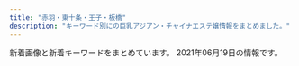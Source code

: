 ```yaml
---
title: "赤羽・東十条・王子・板橋"
description: "キーワード別にの巨乳アジアン・チャイナエステ嬢情報をまとめました。"
---
```


新着画像と新着キーワードをまとめています。
2021年06月19日の情報です。

<DmmAffiliateIns />
<KeywordTable
  shops={
    [
    {
        "img_links": [
            "http://www.e-baby.work/staff/yuka1.jpg",
            "http://www.e-baby.work/staff/maya1.jpg",
            "http://www.e-baby.work/staff/kumi1.jpg",
            "http://www.e-baby.work/img/all/icon2.png",
            "http://www.e-baby.work/staff/haru1.jpg",
            "http://www.e-baby.work/staff/rina1.jpg",
            "http://www.e-baby.work/img/all/loader.png",
            "http://www.e-baby.work/staff/miho1.jpg",
            "http://www.e-baby.work/staff/mihoc.jpg",
            "http://www.e-baby.work/staff/karen1.jpg"
        ],
        "station": "JR\u8d64\u7fbd\u99c5\u6771\u53e3",
        "url": "http://www.e-baby.work/",
        "keywords": {
            "D": 3,
            "89": 1,
            "85": 1,
            "84": 1,
            "C": 1,
            "87": 2,
            "86": 2,
            "E": 3
        },
        "name": "\u30a2\u30a4\u30ea\u30b9"
    },
    {
        "url": "http://esthe-taiwanaroma.com/",
        "station": "JR\u8d64\u7fbd\u99c5\u5357\u53e3",
        "img_links": [
            "http://esthe-taiwanaroma.com/img/kasumi.jpg",
            "http://esthe-taiwanaroma.com/img/iphone.png",
            "http://esthe-taiwanaroma.com/img/mami03.png",
            "http://esthe-taiwanaroma.com/img/head_img.png",
            "http://esthe-taiwanaroma.com/img/2biore.png",
            "http://esthe-taiwanaroma.com/img/corona-4.jpg",
            "http://esthe-taiwanaroma.com/img/3kenon.png",
            "http://esthe-taiwanaroma.com/img/sara002.jpg",
            "http://esthe-taiwanaroma.com/img/emi001.jpg",
            "http://esthe-taiwanaroma.com/img/erika01.jpg",
            "http://esthe-taiwanaroma.com/img/mask04.jpg",
            "http://esthe-taiwanaroma.com/img/mika2.jpg",
            "http://esthe-taiwanaroma.com/img/aoi.jpg",
            "http://esthe-taiwanaroma.com/img/tel_img.png",
            "http://esthe-taiwanaroma.com/img/sara2.jpg",
            "http://esthe-taiwanaroma.com/img/4ugai.png",
            "http://esthe-taiwanaroma.com/img/mami.jpg",
            "http://esthe-taiwanaroma.com/img/corona-5.jpg",
            "http://esthe-taiwanaroma.com/img/corona-2.jpg",
            "http://esthe-taiwanaroma.com/img/ami.jpg",
            "http://esthe-taiwanaroma.com/img/topbg02.jpg",
            "http://esthe-taiwanaroma.com/img/1purazuma.png",
            "http://esthe-taiwanaroma.com/img/hina.jpg",
            "http://esthe-taiwanaroma.com/img/mask03.jpg",
            "http://esthe-taiwanaroma.com/img/mask02.jpg",
            "http://esthe-taiwanaroma.com/img/corona-3.jpg",
            "http://esthe-taiwanaroma.com/img/yuki.jpg",
            "http://esthe-taiwanaroma.com/img/pagetop.png",
            "http://esthe-taiwanaroma.com/img/photo_01.jpg",
            "http://esthe-taiwanaroma.com/img/mask01.jpg",
            "http://esthe-taiwanaroma.com/img/miyu.jpg",
            "http://esthe-taiwanaroma.com/img/anna.png",
            "http://esthe-taiwanaroma.com/img/mask05.jpg"
        ],
        "keywords": {},
        "name": "\u53f0\u6e7e\u30a2\u30ed\u30de"
    },
    {
        "station": "JR\u8d64\u7fbd\u99c5\u5357\u53e3",
        "url": "http://www.roserelaxation.info/",
        "name": "Only one \uff5e\u30aa\u30f3\u30ea\u30fc\u30ef\u30f3\uff5e",
        "img_links": [
            "http://www.roserelaxation.info/upload/201708/1502280972.jpg",
            "http://www.roserelaxation.info/upload/202007/1594636355.jpg",
            "http://www.roserelaxation.info/upload/202007/thumb_dis/1594636322.jpg",
            "http://www.roserelaxation.info/upload/images/20170525_102731.jpg",
            "http://www.roserelaxation.info/upload/201807/1531197286.jpg",
            "http://www.roserelaxation.info/upload/201807/thumb_dis/1531195952.jpg",
            "http://www.roserelaxation.info/upload/201807/thumb_dis/1531197286.jpg",
            "http://www.roserelaxation.info/upload/201807/thumb/1531195952.jpg",
            "http://www.roserelaxation.info/upload/images/20170613_104732.jpg",
            "http://www.roserelaxation.info/upload/201807/1531195547.jpg",
            "http://www.roserelaxation.info/upload/202007/thumb_dis/1594636246.jpg",
            "http://www.roserelaxation.info/upload/201712/thumb_dis/1512155748.jpg",
            "http://www.roserelaxation.info/upload/images/20171206_133002.jpg",
            "http://www.roserelaxation.info/upload/201712/thumb/1512155748.jpg",
            "http://www.roserelaxation.info/upload/201801/thumb_dis/1517150493.jpg",
            "http://www.roserelaxation.info/upload/202007/thumb/1594636355.jpg",
            "http://www.roserelaxation.info/upload/201707/1499300573.jpg",
            "http://www.roserelaxation.info/upload/202008/1598846272.jpg",
            "http://www.roserelaxation.info/upload/201801/thumb/1517150493.jpg",
            "http://www.roserelaxation.info/upload/images/20170706_091357.jpg",
            "http://www.roserelaxation.info/upload/202007/1594636246.jpg",
            "http://www.roserelaxation.info/upload/201808/thumb_dis/1535596152.jpg",
            "http://www.roserelaxation.info/upload/201807/thumb_dis/1531195547.jpg",
            "http://www.roserelaxation.info/upload/images/20171206_132823.jpg",
            "http://www.roserelaxation.info/upload/201712/1512155748.jpg",
            "http://www.roserelaxation.info/upload/images/20171206_132851.jpg",
            "http://www.roserelaxation.info/upload/201708/thumb_dis/1502280972.jpg",
            "http://www.roserelaxation.info/upload/202007/1594636684.jpg",
            "http://www.roserelaxation.info/upload/201801/1517150493.jpg",
            "http://www.roserelaxation.info/upload/201807/1531195952.jpg",
            "http://www.roserelaxation.info/upload/202007/thumb_dis/1594636355.jpg",
            "http://www.roserelaxation.info/upload/201807/thumb/1531195547.jpg",
            "http://www.roserelaxation.info/upload/images/20171214_032900.jpg",
            "http://www.roserelaxation.info/upload/images/20171206_132919.jpg",
            "http://www.roserelaxation.info/upload/202007/thumb/1594636246.jpg",
            "http://www.roserelaxation.info/upload/202007/thumb/1594636684.jpg",
            "http://www.roserelaxation.info/upload/202007/thumb_dis/1594636684.jpg"
        ],
        "keywords": {}
    },
    {
        "keywords": {
            "87": 2,
            "82": 2,
            "84": 2,
            "86": 4
        },
        "name": "\u30c0\u30fc\u30ea\u30f3",
        "station": "JR\u8d64\u7fbd\u99c5\u6771\u53e3",
        "url": "http://angel-aroma.net/",
        "img_links": [
            "http://angel-aroma.net/img/qr.jpg",
            "http://angel-aroma.net/img/sta3.jpg",
            "http://angel-aroma.net/img/m1.jpg",
            "http://angel-aroma.net/img/m5.jpg",
            "http://angel-aroma.net/img/sta2.jpg",
            "http://angel-aroma.net/img/top.jpg",
            "http://angel-aroma.net/img/m4.jpg",
            "http://angel-aroma.net/img/stafft.jpg",
            "http://angel-aroma.net/img/m10.jpg",
            "http://angel-aroma.net/img/no.png",
            "http://angel-aroma.net/img/sta1.jpg",
            "http://angel-aroma.net/img/sta6.jpg",
            "http://angel-aroma.net/img/m20.jpg",
            "http://angel-aroma.net/img/m2.jpg",
            "http://angel-aroma.net/img/m30.jpg",
            "http://angel-aroma.net/img/m6.jpg",
            "http://angel-aroma.net/img/m3.jpg",
            "http://angel-aroma.net/img/sta5.jpg"
        ]
    },
    {
        "url": "https://wagaya.xyz.mn/",
        "station": "JR\u738b\u5b50\u99c5\u4e2d\u592e\u53e3",
        "img_links": [
            "https://wagaya.xyz.mn/images/s_news.png",
            "https://wagaya.xyz.mn/images/nbj1.png",
            "https://wagaya.xyz.mn/images/mobile.jpg",
            "https://wagaya.xyz.mn/images/top.jpg",
            "https://wagaya.xyz.mn/photos/sites/56/2021/04/2021041205512961.jpg",
            "https://wagaya.xyz.mn/photos/sites/56/2021/06/2021061105332195.jpg",
            "https://wagaya.xyz.mn/photos/sites/56/2021/04/202104050602539.jpg",
            "https://wagaya.xyz.mn/images/s_staff.png",
            "https://wagaya.xyz.mn/photos/sites/56/2021/04/2021041205512892.jpg"
        ],
        "name": "\u6211\u304c\u5bb6",
        "keywords": {
            "86": 3,
            "C": 9,
            "85": 6,
            "83": 3,
            "D": 12
        }
    },
    {
        "keywords": {
            "84": 4,
            "85": 9,
            "90": 2,
            "86": 4
        },
        "img_links": [
            "http://lastpara.net/img/event/camp_top_02.jpg",
            "http://lastpara.net/image/cast/cast_286_1_s.jpg",
            "http://lastpara.net/image/cast/cast_287_1_l.jpg",
            "http://lastpara.net/image/cast/cast_262_1_l.jpg",
            "http://lastpara.net/image/cast/cast_263_1_s.jpg",
            "http://lastpara.net/image/cast/cast_286_1_l.jpg",
            "http://lastpara.net/image/cast/cast_265_1_s.jpg",
            "http://lastpara.net/img/recuit.png",
            "http://lastpara.net/image/cast/cast_256_1_s.jpg",
            "http://lastpara.net/img/news-ttl.jpg",
            "http://lastpara.net/image/cast/cast_263_1_l.jpg",
            "http://lastpara.net/image/cast/cast_259_1_l.jpg",
            "http://lastpara.net/image/cast/cast_255_1_l.jpg",
            "http://lastpara.net/image/cast/cast_259_1_s.jpg",
            "http://lastpara.net/image/cast/cast_265_1_l.jpg",
            "http://lastpara.net/image/cast/cast_287_1_s.jpg",
            "http://lastpara.net/image/cast/cast_256_1_l.jpg",
            "http://lastpara.net/image/cast/cast_261_1_l.jpg"
        ],
        "name": "Last Paradise \uff5e\u30e9\u30b9\u30c8\u30d1\u30e9\u30c0\u30a4\u30b9\uff5e",
        "url": "http://lastpara.net/",
        "station": "JR\u8d64\u7fbd\u99c5\u5357\u53e3"
    },
    {
        "keywords": {
            "C": 30,
            "87": 6,
            "86": 6,
            "D": 6,
            "E": 6,
            "85": 30
        },
        "name": "\u83ef\u8276",
        "img_links": [
            "http://www.kaen.relaxmens.com/files/009.jpg",
            "http://www.kaen.relaxmens.com/images/maining.jpg",
            "http://www.kaen.relaxmens.com/images/acc4.jpg",
            "http://www.kaen.relaxmens.com/images/acc2.jpg",
            "http://www.kaen.relaxmens.com/images/sp_top.jpg",
            "http://www.kaen.relaxmens.com/images/acc1.jpg",
            "http://www.kaen.relaxmens.com/files/002.jpg",
            "http://www.kaen.relaxmens.com/files/007.jpg",
            "http://www.kaen.relaxmens.com/files/005.jpg",
            "http://www.kaen.relaxmens.com/files/001.jpg",
            "http://www.kaen.relaxmens.com/images/tit_new.png",
            "http://www.kaen.relaxmens.com/images/tit_therapist.png",
            "http://www.kaen.relaxmens.com/images/kanban.jpg",
            "http://www.kaen.relaxmens.com/files/006.jpg",
            "http://www.kaen.relaxmens.com/images/sp_tit_new.png",
            "http://www.kaen.relaxmens.com/images/img_tel.png",
            "http://www.kaen.relaxmens.com/images/acc3.jpg",
            "http://www.kaen.relaxmens.com/files/008.jpg",
            "http://www.kaen.relaxmens.com/images/sp_tit_therapist.png",
            "http://www.kaen.relaxmens.com/images/top.jpg",
            "http://www.kaen.relaxmens.com/images/acc5.jpg"
        ],
        "url": "http://www.kaen.relaxmens.com/",
        "station": "JR\u8d64\u7fbd\u99c5\u6771\u53e3"
    },
    {
        "img_links": [
            "http://meltylove.xyz/images/g4.jpg",
            "http://meltylove.xyz/images/r1.png",
            "http://meltylove.xyz/images/end.png",
            "http://meltylove.xyz/images/room4.png",
            "http://meltylove.xyz/images/g0.jpg",
            "http://meltylove.xyz/images/room1.jpg",
            "http://meltylove.xyz/images/g3.jpg",
            "http://meltylove.xyz/images/g1.jpg",
            "http://meltylove.xyz/images/room2.png",
            "http://meltylove.xyz/images/top.jpg",
            "http://meltylove.xyz/images/s1.png",
            "http://meltylove.xyz/images/g2.jpg",
            "http://meltylove.xyz/images/r2.png",
            "http://meltylove.xyz/images/r3.png",
            "http://meltylove.xyz/images/g5.jpg",
            "http://meltylove.xyz/images/s3.png",
            "http://meltylove.xyz/images/new.png",
            "http://meltylove.xyz/images/room3.png"
        ],
        "url": "http://meltylove.xyz/",
        "station": "JR\u8d64\u7fbd\u99c5",
        "keywords": {
            "D": 4,
            "86": 9,
            "88": 2,
            "87": 2,
            "84": 6,
            "C": 6
        },
        "name": "\u30e1\u30eb\u30c6\u30a3\u2015\u30e9\u30f4"
    },
    {
        "url": "http://www.l-yuri.work/",
        "img_links": [
            "http://www.l-yuri.work/images/sys.png",
            "http://www.l-yuri.work/images/3.png",
            "http://www.l-yuri.work/images/4.png",
            "http://www.l-yuri.work/img/aki1.jpg",
            "http://www.l-yuri.work/staff/rina.jpg",
            "http://www.l-yuri.work/images/mobile.jpg",
            "http://www.l-yuri.work/images/interior_t.jpg",
            "http://www.l-yuri.work/images/2.png",
            "http://www.l-yuri.work/images/int2.png",
            "http://www.l-yuri.work/images/staff_t.jpg",
            "http://www.l-yuri.work/images/tg.jpg",
            "http://www.l-yuri.work/staff/aki.jpg",
            "http://www.l-yuri.work/staff/kaori.jpg",
            "http://www.l-yuri.work/images/tel.jpg",
            "http://www.l-yuri.work/images/1.png",
            "http://www.l-yuri.work/img/kaori1.jpg",
            "http://www.l-yuri.work/images/news.png",
            "http://www.l-yuri.work/staff/miki.jpg",
            "http://www.l-yuri.work/images/head.jpg",
            "http://www.l-yuri.work/images/int1.png",
            "http://www.l-yuri.work/staff/emi.jpg",
            "http://www.l-yuri.work/images/5.png",
            "http://www.l-yuri.work/images/h_line.jpg",
            "http://www.l-yuri.work/images/s1.png",
            "http://www.l-yuri.work/img/rina1.jpg",
            "http://www.l-yuri.work/img/miki1.jpg",
            "http://www.l-yuri.work/img/emi1.jpg"
        ],
        "station": "\u84ee\u6839\u99c5\u6771\u53e3",
        "keywords": {},
        "name": "\u767e\u5408"
    },
    {
        "url": "https://kirakira.xyz.mn/",
        "name": "Lucky",
        "keywords": {},
        "img_links": [],
        "station": "JR\u738b\u5b50\u99c5\u5317\u53e3"
    },
    {
        "url": "https://higashijujo-mensesthe.com/",
        "station": "JR\u6771\u5341\u6761\u99c5\u5317\u53e3",
        "name": "Love Sea",
        "img_links": [
            "https://higashijujo-mensesthe.com/staff/satomi-l1.jpg",
            "https://higashijujo-mensesthe.com/room/room-l1.jpg",
            "https://higashijujo-mensesthe.com/images/clear.png",
            "https://higashijujo-mensesthe.com/2019/08/23/satomi-s1.jpg",
            "https://higashijujo-mensesthe.com/staff/runa-l1.jpg",
            "https://higashijujo-mensesthe.com/images/flower.png",
            "https://higashijujo-mensesthe.com/room/room-l2.jpg",
            "https://higashijujo-mensesthe.com/icon/line.png",
            "https://higashijujo-mensesthe.com/button/home.png",
            "https://higashijujo-mensesthe.com/staff/kimi-s2.jpg",
            "https://higashijujo-mensesthe.com/button/blog.png",
            "https://higashijujo-mensesthe.com/images/header3.png",
            "https://higashijujo-mensesthe.com/2019/10/21/rika-s1.jpg",
            "https://higashijujo-mensesthe.com/menu/gallery.png",
            "https://higashijujo-mensesthe.com/images/main-sp.jpg",
            "https://higashijujo-mensesthe.com/icon/facebook.png",
            "https://higashijujo-mensesthe.com/room/esthe1.jpg",
            "https://higashijujo-mensesthe.com/menu/friend.png",
            "https://higashijujo-mensesthe.com/images/camp.jpg",
            "https://higashijujo-mensesthe.com/icon/twitter.png",
            "https://higashijujo-mensesthe.com/staff/kimi-s1.jpg",
            "https://higashijujo-mensesthe.com/staff/runa-s1.jpg",
            "https://higashijujo-mensesthe.com/icon/yelp.png",
            "https://higashijujo-mensesthe.com/2019/08/10/kimi-s1.jpg",
            "https://higashijujo-mensesthe.com/button/staff.png",
            "https://higashijujo-mensesthe.com/2019/08/22/runa-s1.jpg",
            "https://higashijujo-mensesthe.com/images/qrcode.png",
            "https://higashijujo-mensesthe.com/images/footer-r.png",
            "https://higashijujo-mensesthe.com/room/room-l3.jpg",
            "https://higashijujo-mensesthe.com/room/esthe2.jpg",
            "https://higashijujo-mensesthe.com/staff/rika-l1.jpg",
            "https://higashijujo-mensesthe.com/images/footer-l.png",
            "https://higashijujo-mensesthe.com/menu/blog.png",
            "https://higashijujo-mensesthe.com/room/esthe3.jpg",
            "https://higashijujo-mensesthe.com/menu/info.png",
            "https://higashijujo-mensesthe.com/staff/rika-s1.jpg",
            "https://higashijujo-mensesthe.com/staff/lime-s1.jpg",
            "https://higashijujo-mensesthe.com/staff/kimi-l1.jpg",
            "https://higashijujo-mensesthe.com/staff/satomi-s1.jpg",
            "https://higashijujo-mensesthe.com/staff/lime-l1.jpg",
            "https://higashijujo-mensesthe.com/2020/02/29/lime-s1.jpg",
            "https://higashijujo-mensesthe.com/staff/kimi-l2.jpg",
            "https://higashijujo-mensesthe.com/room/room-l4.jpg",
            "https://higashijujo-mensesthe.com/images/main1.jpg",
            "https://higashijujo-mensesthe.com/menu/home.png"
        ],
        "keywords": {}
    },
    {
        "name": "\u9999\u9999",
        "keywords": {
            "D": 2,
            "86": 2
        },
        "img_links": [
            "http://shanshan-esthe.com/img/sta14.jpg",
            "http://shanshan-esthe.com/img/st16.jpg",
            "http://shanshan-esthe.com/img/sta0.jpg",
            "http://shanshan-esthe.com/img/no.png",
            "http://shanshan-esthe.com/img/st14.jpg"
        ],
        "url": "http://shanshan-esthe.com/",
        "station": "JR\u6771\u5341\u6761\u99c5\u5317\u53e3"
    },
    {
        "url": "http://yuri.msa.jp/",
        "keywords": {
            "84": 3,
            "83": 3,
            "85": 3,
            "86": 3
        },
        "img_links": [
            "http://yuri.msa.jp/layer/images/top/top_08.png",
            "http://yuri.msa.jp/images/staff_03.jpg",
            "http://yuri.msa.jp/layer/images/top.jpg",
            "http://yuri.msa.jp/images/s_service.png",
            "http://yuri.msa.jp/images/top1.jpg",
            "http://yuri.msa.jp/images/ser4.jpg",
            "http://yuri.msa.jp/layer/images/top/top_03.jpg",
            "http://yuri.msa.jp/images/staff_bj4.png",
            "http://yuri.msa.jp/images/top2.jpg",
            "http://yuri.msa.jp/images/staff_02.jpg",
            "http://yuri.msa.jp/images/staff_01.jpg",
            "http://yuri.msa.jp/images/s_info.png",
            "http://yuri.msa.jp/layer/images/top/top_06.jpg",
            "http://yuri.msa.jp/layer/images/top/top_05.jpg",
            "http://yuri.msa.jp/images/info.png",
            "http://yuri.msa.jp/images/ser2.jpg",
            "http://yuri.msa.jp/images/staff_bj1.png",
            "http://yuri.msa.jp/images/staff_04.jpg",
            "http://yuri.msa.jp/images/ser1.jpg",
            "http://yuri.msa.jp/images/1.jpg",
            "http://yuri.msa.jp/layer/images/top/top_04.jpg",
            "http://yuri.msa.jp/images/wenzi-staff.png",
            "http://yuri.msa.jp/images/ser3.jpg",
            "http://yuri.msa.jp/layer/images/top/top_02.jpg",
            "http://yuri.msa.jp/layer/images/top/top_01.jpg",
            "http://yuri.msa.jp/images/staff_06.jpg"
        ],
        "name": "\u767e\u5408",
        "station": "JR\u6771\u5341\u6761\u99c5\u5317\u53e3"
    },
    {
        "img_links": [
            "http://esthe-japan.work/flower/upload/202004/1588153474.png"
        ],
        "name": "FLOWER",
        "keywords": {
            "98": 1,
            "87": 3,
            "89": 3,
            "88": 3,
            "\u30bb\u30af\u30b7\u30fc": 6
        },
        "station": "JR\u8d64\u7fbd\u99c5\u5357\u6539\u672d\u53e3(\u6771)",
        "url": "http://esthe-japan.work/flower/"
    },
    {
        "img_links": [
            "http://coconat.work/staff/yuyu1.jpg",
            "http://coconat.work/staff/yuko1.jpg",
            "http://coconat.work/staff/rina1.jpg",
            "http://coconat.work/images/m-head01.jpg",
            "http://coconat.work/images/staff_t.jpg",
            "http://coconat.work/images/interior_t.jpg",
            "http://coconat.work/staff/ayaka1.jpg",
            "http://coconat.work/images/news_t.jpg",
            "http://coconat.work/images/call.png",
            "http://coconat.work/images/news.jpg",
            "http://coconat.work/images/m-top004.jpg"
        ],
        "name": "\u30b3\u30b3\u30ca\u30c3\u30c4",
        "station": "JR\u8d64\u7fbd\u99c5\u6771\u53e3",
        "url": "http://coconat.work/",
        "keywords": {
            "D": 10,
            "85": 5,
            "86": 10,
            "C": 5,
            "87": 5,
            "E": 5
        }
    },
    {
        "station": "JR\u8d64\u7fbd\u99c5\u897f\u53e3",
        "url": "http://www.cocosia.work/",
        "img_links": [
            "http://www.cocosia.work/staff/yuyu1.jpg",
            "http://www.cocosia.work/staff/mika1.jpg",
            "http://www.cocosia.work/img/i_tel.png",
            "http://www.cocosia.work/staff/mao1.jpg",
            "http://www.cocosia.work/img/int2.jpg",
            "http://www.cocosia.work/staff/mika.jpg",
            "http://www.cocosia.work/staff/hina.jpg",
            "http://www.cocosia.work/img/bn_contact.jpg",
            "http://www.cocosia.work/img/int3_sp.jpg",
            "http://www.cocosia.work/staff/hina1.jpg",
            "http://www.cocosia.work/img/int2_sp.jpg",
            "http://www.cocosia.work/img/concept.jpg",
            "http://www.cocosia.work/img/bn_contact_sp.jpg",
            "http://www.cocosia.work/img/int1_sp.jpg",
            "http://www.cocosia.work/staff/riya1.jpg",
            "http://www.cocosia.work/staff/rea.jpg",
            "http://www.cocosia.work/img/bn_howto_sp.jpg",
            "http://www.cocosia.work/img/bn_howto.jpg",
            "http://www.cocosia.work/img/int1.jpg",
            "http://www.cocosia.work/img/header_info.png",
            "http://www.cocosia.work/img/int3.jpg",
            "http://www.cocosia.work/staff/rea1.jpg",
            "http://www.cocosia.work/img/concept_sp.jpg",
            "http://www.cocosia.work/staff/yuyu.jpg",
            "http://www.cocosia.work/staff/mao.jpg",
            "http://www.cocosia.work/staff/riya.jpg"
        ],
        "keywords": {
            "85": 2,
            "86": 8,
            "E": 6,
            "D": 10,
            "C": 15,
            "87": 6
        },
        "name": "Cocosia \uff5e\u30b3\u30b3\u30b7\u30a2\uff5e"
    },
    {
        "name": "GOOD TIME",
        "station": "\u8d64\u7fbd\u5ca9\u6df5\u99c52\u756a\u51fa\u53e3",
        "keywords": {
            "\u30bb\u30af\u30b7\u30fc": 3,
            "85": 2,
            "87": 8,
            "D": 8
        },
        "img_links": [
            "http://www.goodtime.iesjp.com/images/m-top03.jpg",
            "http://www.goodtime.iesjp.com/images/call.png",
            "http://www.goodtime.iesjp.com/files/003.jpg",
            "http://www.goodtime.iesjp.com/images/m-top-right01.jpg",
            "http://www.goodtime.iesjp.com/photo_news/upimg/6226360739cbd5fa6e_0.jpg",
            "http://www.goodtime.iesjp.com/images/m-left.jpg",
            "http://www.goodtime.iesjp.com/images/m-yejiao.jpg",
            "http://www.goodtime.iesjp.com/files/004.jpg",
            "http://www.goodtime.iesjp.com/images/m-right.jpg",
            "http://www.goodtime.iesjp.com/images/m-top-right03.jpg",
            "http://www.goodtime.iesjp.com/photo_news/upimg/22286608910ac9b0db_0.jpg",
            "http://www.goodtime.iesjp.com/images/top-left01.jpg",
            "http://www.goodtime.iesjp.com/images/m-head.jpg",
            "http://www.goodtime.iesjp.com/files/007.jpg",
            "http://www.goodtime.iesjp.com/photo_news/upimg/3943160b5eaf8ad73c_1.jpg",
            "http://www.goodtime.iesjp.com/images/m-top-right02.jpg",
            "http://www.goodtime.iesjp.com/images/m-top-right04.jpg",
            "http://www.goodtime.iesjp.com/images/m-top02.jpg",
            "http://www.goodtime.iesjp.com/photo_news/upimg/3462960a1ab283cd4a_0.jpg",
            "http://www.goodtime.iesjp.com/files/001.jpg",
            "http://www.goodtime.iesjp.com/files/006.jpg",
            "http://www.goodtime.iesjp.com/photo_news/upimg/1591860540114b630a_0.jpg"
        ],
        "url": "http://www.goodtime.iesjp.com/"
    },
    {
        "img_links": [
            "http://www.crossu.xyz/uploads/190924/1-1Z9241056212J.jpg",
            "http://www.crossu.xyz/templets/default/picture/news.jpg",
            "http://www.crossu.xyz/uploads/200528/1-20052Q52142229.jpg",
            "http://www.crossu.xyz/templets/default/picture/rec1.png",
            "http://www.crossu.xyz/uploads/191129/1-19112914393CK.jpg",
            "http://www.crossu.xyz/templets/default/picture/interior_t.jpg",
            "http://www.crossu.xyz/templets/default/picture/head.jpg",
            "http://www.crossu.xyz/uploads/181211/1-1Q2111433162D.jpg",
            "http://www.crossu.xyz/uploads/180620/1-1P62010193X63.jpg",
            "http://www.crossu.xyz/uploads/allimg/180620/1-1P6201013133b.jpg",
            "http://www.crossu.xyz/templets/default/picture/staff_t.jpg",
            "http://www.crossu.xyz/uploads/180621/1-1P621101232H4.jpg",
            "http://www.crossu.xyz/uploads/191119/1-19111915043V27.jpg",
            "http://www.crossu.xyz/uploads/180620/1-1P62010154K00.png"
        ],
        "name": "\u685c\u306e\u604b",
        "url": "http://www.crossu.xyz/",
        "station": "JR\u738b\u5b50\u99c5\u5317\u53e3",
        "keywords": {
            "\u30bb\u30af\u30b7\u30fc": 5
        }
    },
    {
        "url": "http://oji.pink/",
        "name": "\u7f8e\u5065",
        "keywords": {
            "C": 15
        },
        "station": "JR\u738b\u5b50\u99c5\u5317\u53e3",
        "img_links": [
            "http://oji.pink/images/g5.jpg",
            "http://oji.pink/images/r1.jpg",
            "http://oji.pink/images/g1.jpg",
            "http://oji.pink/images/zi_link.png",
            "http://oji.pink/images/r3.jpg",
            "http://oji.pink/images/g0.jpg",
            "http://oji.pink/images/top.jpg",
            "http://oji.pink/images/1.png",
            "http://oji.pink/images/r4.jpg",
            "http://oji.pink/images/zi_staff.png",
            "http://oji.pink/images/g2.jpg",
            "http://oji.pink/images/mobile.jpg",
            "http://oji.pink/images/r2.jpg",
            "http://oji.pink/images/3.png",
            "http://oji.pink/images/yuki.jpg",
            "http://oji.pink/images/g7.jpg",
            "http://oji.pink/images/new1.jpg",
            "http://oji.pink/images/aki.jpg"
        ]
    },
    {
        "keywords": {
            "\u4e73": 1,
            "C": 1,
            "87": 1,
            "D": 5,
            "85": 2
        },
        "station": "JR\u5341\u6761\u99c5\u5357\u53e3",
        "url": "http://figret.xyz/",
        "name": "\u7e01\u697d",
        "img_links": [
            "http://figret.xyz/static/picture/bar-girls.png",
            "http://figret.xyz/uploads/210517/1-21051G0253T50.jpg",
            "http://figret.xyz/uploads/210501/1-2105011FK05b.jpg",
            "http://figret.xyz/uploads/210515/1-2105151454123F.jpg",
            "http://figret.xyz/static/picture/bar-inte.png",
            "http://figret.xyz/static/picture/info_text.jpg",
            "http://figret.xyz/static/picture/girls-bar.png",
            "http://figret.xyz/static/picture/bar-news.png",
            "http://figret.xyz/static/picture/info1.jpg",
            "http://figret.xyz/uploads/200520/1-200520100455411.jpg",
            "http://figret.xyz/static/picture/info2.jpg",
            "http://figret.xyz/uploads/200520/1-200520100430557.jpg",
            "http://figret.xyz/static/picture/bar-infomation.png",
            "http://figret.xyz/uploads/200520/1-200520094144146.jpg"
        ]
    },
    {
        "url": "http://www.darling.esjp.info/",
        "station": "JR\u8d64\u7fbd\u99c5\u5357\u53e3",
        "keywords": {
            "86": 1,
            "D": 5,
            "87": 4
        },
        "img_links": [
            "http://www.darling.esjp.info/img/tel.png",
            "http://www.darling.esjp.info/img/nav-001.png",
            "http://www.darling.esjp.info/img/nav-002.png",
            "http://www.darling.esjp.info/img/stb.jpg",
            "http://www.darling.esjp.info/img/nav-006.png",
            "http://www.darling.esjp.info/img/top01.png",
            "http://www.darling.esjp.info/files/001.jpg",
            "http://www.darling.esjp.info/img/stt.jpg",
            "http://www.darling.esjp.info/img/nav-005.png",
            "http://www.darling.esjp.info/files/007.jpg",
            "http://www.darling.esjp.info/files/002.jpg",
            "http://www.darling.esjp.info/img/nav-004.png",
            "http://www.darling.esjp.info/files/003.jpg",
            "http://www.darling.esjp.info/img/nav-003.png",
            "http://www.darling.esjp.info/files/008.jpg"
        ],
        "name": "Darling \uff5e\u30c0\u30fc\u30ea\u30f3\uff5e"
    },
    {
        "keywords": {},
        "name": "\u56de\u697d\u82d1",
        "url": "https://nippori-massage.com/",
        "station": "\u5c3e\u4e45\u99c5",
        "img_links": [
            "https://nippori-massage.com/images/esthe3.jpg",
            "https://nippori-massage.com/room/room-l2.jpg",
            "https://nippori-massage.com/footer/footer-line.png",
            "https://nippori-massage.com/images/esthe1.jpg",
            "https://nippori-massage.com/images/esthe4.jpg",
            "https://nippori-massage.com/room/room-l1.jpg",
            "https://nippori-massage.com/staff/ai-l1.jpg",
            "https://nippori-massage.com/staff/ai-s1.jpg",
            "https://nippori-massage.com/footer/footer-tel.png",
            "https://nippori-massage.com/staff/sakura-s1.jpg",
            "https://nippori-massage.com/images/obi.jpg",
            "https://nippori-massage.com/staff/ai-s2.jpg",
            "https://nippori-massage.com/icon/line.png",
            "https://nippori-massage.com/images/clear.png",
            "https://nippori-massage.com/staff/sakura-l1.jpg",
            "https://nippori-massage.com/footer/footer-staff.png",
            "https://nippori-massage.com/images/line_friend.png",
            "https://scdn.line-apps.com/n/line_add_friends/btn/ja.png",
            "https://nippori-massage.com/mens-esthe/2021/04/15/sakura-s1.jpg",
            "https://nippori-massage.com/mens-esthe/2021/06/19/ai-s1.jpg",
            "https://nippori-massage.com/line/line-qr.png",
            "https://nippori-massage.com//icon/facebook.png",
            "https://nippori-massage.com/images/main1.jpg",
            "https://nippori-massage.com/icon/yelp.png",
            "https://nippori-massage.com/room/room-l4.jpg",
            "https://nippori-massage.com/images/esthe2.jpg",
            "https://nippori-massage.com/line/10min-coupon.png",
            "https://nippori-massage.com/images/main-sp.jpg",
            "https://nippori-massage.com/images/header3.png",
            "https://nippori-massage.com/images/qrcode.png",
            "https://nippori-massage.com/icon/facebook.png",
            "https://nippori-massage.com/icon/twitter.png",
            "https://nippori-massage.com/staff/ai-l2.jpg",
            "https://nippori-massage.com/room/room-l3.jpg"
        ]
    }
]
}
/>
<DmmAffiliateScript />
